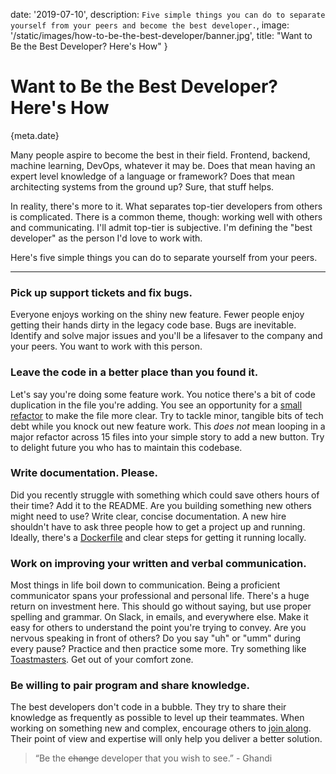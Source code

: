 
date: '2019-07-10',
description: `Five simple things you can do to separate yourself from your peers and become the best developer.`,
image: '/static/images/how-to-be-the-best-developer/banner.jpg',
title: "Want to Be the Best Developer? Here's How"
}


# Want to Be the Best Developer? Here's How

<Date>{meta.date}</Date>

Many people aspire to become the best in their field. Frontend, backend, machine learning, DevOps, whatever it may be. Does that mean having an expert level knowledge of a language or framework? Does that mean architecting systems from the ground up? Sure, that stuff helps.

In reality, there's more to it. What separates top-tier developers from others is complicated. There is a common theme, though: working well with others and communicating. I'll admit top-tier is subjective. I'm defining the "best developer" as the person I'd love to work with.

Here's five simple things you can do to separate yourself from your peers.

---

### Pick up support tickets and fix bugs.

Everyone enjoys working on the shiny new feature. Fewer people enjoy getting their hands dirty in the legacy code base. Bugs are inevitable. Identify and solve major issues and you'll be a lifesaver to the company and your peers. You want to work with this person.

### Leave the code in a better place than you found it.

Let's say you're doing some feature work. You notice there's a bit of code duplication in the file you're adding. You see an opportunity for a [small refactor](https://dev.solita.fi/2014/12/01/when-to-refactor.html) to make the file more clear. Try to tackle minor, tangible bits of tech debt while you knock out new feature work. This _does not_ mean looping in a major refactor across 15 files into your simple story to add a new button. Try to delight future you who has to maintain this codebase.

### Write documentation. Please.

Did you recently struggle with something which could save others hours of their time? Add it to the README. Are you building something new others might need to use? Write clear, concise documentation. A new hire shouldn't have to ask three people how to get a project up and running. Ideally, there's a [Dockerfile](https://docs.docker.com/get-started/) and clear steps for getting it running locally.

### Work on improving your written and verbal communication.

Most things in life boil down to communication. Being a proficient communicator spans your professional and personal life. There's a huge return on investment here. This should go without saying, but use proper spelling and grammar. On Slack, in emails, and everywhere else. Make it easy for others to understand the point you're trying to convey. Are you nervous speaking in front of others? Do you say "uh" or "umm" during every pause? Practice and then practice some more. Try something like [Toastmasters](https://www.toastmasters.org/). Get out of your comfort zone.

### Be willing to pair program and share knowledge.

The best developers don't code in a bubble. They try to share their knowledge as frequently as possible to level up their teammates. When working on something new and complex, encourage others to [join along](https://en.wikipedia.org/wiki/Pair_programming). Their point of view and expertise will only help you deliver a better solution.

> “Be the ~~change~~ developer that you wish to see.” - Ghandi
